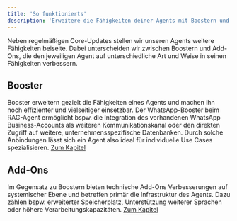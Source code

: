 ```yaml
---
title: 'So funktionierts'
description: 'Erweitere die Fähigkeiten deiner Agents mit Boostern und Add-Ons.'
---
```


Neben regelmäßigen Core-Updates stellen wir unseren Agents weitere Fähigkeiten beiseite. Dabei unterscheiden wir zwischen Boostern und Add-Ons, die den jeweiligen Agent auf unterschiedliche Art und Weise in seinen Fähigkeiten verbessern.

## Booster

Booster erweitern gezielt die Fähigkeiten eines Agents und machen ihn noch effizienter und vielseitiger einsetzbar. Der WhatsApp-Booster beim RAG-Agent ermöglicht bspw. die Integration des vorhandenen WhatsApp Business-Accounts als weiteren Kommunikationskanal oder den direkten Zugriff auf weitere, unternehmensspezifische Datenbanken. Durch solche Anbindungen lässt sich ein Agent also ideal für individuelle Use Cases spezialisieren.
<a href="https://docs.pzlr.ai/upgrades/booster">Zum Kapitel</a>

## Add-Ons

Im Gegensatz zu Boostern bieten technische Add-Ons Verbesserungen auf systemischer Ebene und betreffen primär die Infrastruktur des Agents. Dazu zählen bspw. erweiterter Speicherplatz, Unterstützung weiterer Sprachen oder höhere Verarbeitungskapazitäten.
<a href="https://docs.pzlr.ai/upgrades/addons">Zum Kapitel</a>